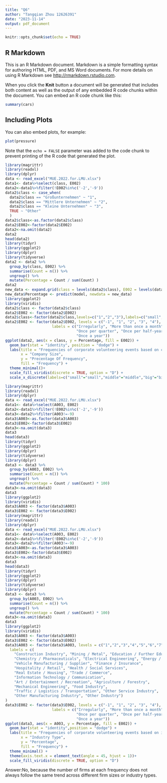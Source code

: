 ```yaml
---
title: "Q6"
author: "Tangqian Zhou 12626391"
date: "2023-11-14"
output: pdf_document
---
```


```r
knitr::opts_chunk$set(echo = TRUE)
```

## R Markdown

This is an R Markdown document. Markdown is a simple formatting syntax for authoring HTML, PDF, and MS Word documents. For more details on using R Markdown see <http://rmarkdown.rstudio.com>.

When you click the **Knit** button a document will be generated that includes both content as well as the output of any embedded R code chunks within the document. You can embed an R code chunk like this:

```r
summary(cars)
```

## Including Plots

You can also embed plots, for example:

```r
plot(pressure)
```

Note that the `echo = FALSE` parameter was added to the code chunk to prevent printing of the R code that generated the plot.
```r
library(magrittr)
library(readxl)
library(dplyr)
data <- read_excel("MUE.2022.for.LMU.xlsx")
data1<- data%>%select(class, E002)
data2<-data1%>%filter(!E002%in%c('-2','-9'))
data2$class <- case_when(
  data2$class == "Großunternehmen" ~ "1",
  data2$class == "Mittlere Unternehmen" ~ "2",
  data2$class == "Kleine Unternehmen" ~ "3",
  TRUE ~ "Other"
  )
data2$class<-as.factor(data2$class)
data2$E002<-factor(data2$E002)
data2<-na.omit(data2)
data2
head(data2)
library(tidyr)
library(ggplot2)
library(dplyr)
library(tidyverse)
data2 <- data2 %>% 
  group_by(class, E002) %>%
  summarise(Count = n()) %>%
  ungroup() %>%
  mutate(Percentage = Count / sum(Count) )
data2
new_data <- expand.grid(class = levels(data2$class), E002 = levels(data2$E002))
new_data$Percentage <- predict(model, newdata = new_data)
library(ggplot2)
library(viridis)
data2$class <- factor(data2$class)
data2$E002 <- factor(data2$E002)
data2$class<-factor(data2$class,levels=c("1","2","3"),labels=c("small","middle","big"))
data2$E002 <- factor(data2$E002, levels = c("-1", "1", "2", "3", "4"),
                     labels = c("Irregularly", "More than once a month",
                                "Once per quarter", "Once per half-year",
                                "Once a year"))
ggplot(data2, aes(x = class, y = Percentage, fill = E002)) +
  geom_bar(stat = "identity", position = "dodge") +
  labs(title = "Frequencies of corporate volunteering events based on company size",
       x = "Company Size",
       y = "Precentage Of Frequency",
       fill = "Frequency") +
  theme_minimal()+
  scale_fill_viridis(discrete = TRUE, option = "D") +
  scale_x_discrete(labels=c("small"="small","middle"="middle","big"="big"))
```
```r
library(magrittr)
library(readxl)
library(dplyr)
data <- read_excel("MUE.2022.for.LMU.xlsx")
data1<- data%>%select(A003, E002)
data2<-data1%>%filter(!E002%in%c('-2','-9'))
data3<-data2%>%filter(A003!=-9)
data3$A003<-as.factor(data3$A003)
data3$E002<-factor(data3$E002)
data3<-na.omit(data3)
data3
head(data3)
library(tidyr)
library(ggplot2)
library(dplyr)
library(tidyverse) 
library(dplyr)
data3 <- data3 %>%
  group_by(A003, E002) %>%
  summarise(Count = n()) %>%
  ungroup() %>%
  mutate(Percentage = Count / sum(Count) * 100)
data3<-na.omit(data3)
data3
library(ggplot2)
library(viridis)
data3$A003 <- factor(data3$A003)
data3$E002 <- factor(data3$E002)
library(magrittr)
library(readxl)
library(dplyr)
data <- read_excel("MUE.2022.for.LMU.xlsx")
data1<- data%>%select(A003, E002)
data2<-data1%>%filter(!E002%in%c('-2','-9'))
data3<-data2%>%filter(A003!=-9)
data3$A003<-as.factor(data3$A003)
data3$E002<-factor(data3$E002)
data3<-na.omit(data3)
data3
head(data3)
library(tidyr)
library(ggplot2)
library(dplyr)
library(tidyverse) 
library(dplyr)
data3 <- data3 %>%
  group_by(A003, E002) %>%
  summarise(Count = n()) %>%
  ungroup() %>%
  mutate(Percentage = Count / sum(Count) * 100)
data3<-na.omit(data3)
data3
library(ggplot2)
library(viridis)
data3$A003 <- factor(data3$A003)
data3$E002 <- factor(data3$E002)
data3$A003 <- factor(data3$A003, levels = c("1","2","3","4","5","6","7","8","9","10","11","12","13","14","15","16","17","18","19","20","21"),
  labels = c(
    "Construction Industry", "Mining / Metal", "Education / Further Education", 
    "Chemistry / Pharmaceuticals", "Electrical Engineering", "Energy / Water", 
    "Vehicle Manufacturing / Supplier", "Finance / Insurance", 
    "Hospitality / Retail", "Health / Social Services", 
    "Real Estate / Housing", "Trade / Commerce", 
    "Information Technology / Communication", 
    "Art / Entertainment / Recreation", "Agriculture / Forestry", 
    "Mechanical Engineering", "Food Industry", 
    "Traffic / Logistics / Transportation", "Other Service Industry", 
    "Other Manufacturing Industry", "Other Industry")
)
data3$E002 <- factor(data3$E002, levels = c("-1", "1", "2", "3", "4"),
                     labels = c("Irregularly", "More than once a month",
                                "Once per quarter", "Once per half-year",
                                "Once a year"))
ggplot(data3, aes(x = A003, y = Percentage, fill = E002)) +
  geom_bar(stat = "identity",position = "dodge") +
  labs(title = "Frequencies of corporate volunteering events based on industry type",
       x = "Industry Type",
       y = "Percentage",
       fill = "Frequency") +
  theme_minimal() +
  theme(axis.text.x = element_text(angle = 45, hjust = 1))+
  scale_fill_viridis(discrete = TRUE, option = "D")   
```
Answer:No, because the number of firms at each frequency does not always follow the same trend across different firm sizes or industry types.

